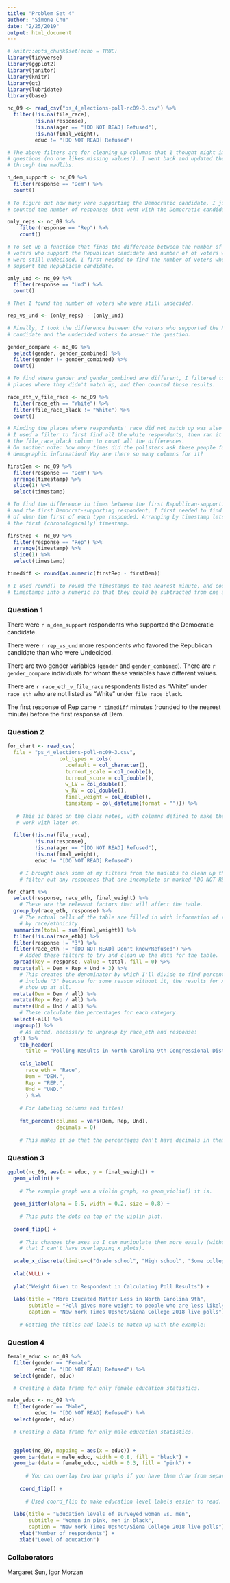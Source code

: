 ```yaml
---
title: "Problem Set 4"
author: "Simone Chu"
date: "2/25/2019"
output: html_document
---
```


```r
# knitr::opts_chunk$set(echo = TRUE)
library(tidyverse)
library(ggplot2)
library(janitor)
library(knitr)
library(gt)
library(lubridate)
library(base)
```

```r
nc_09 <- read_csv("ps_4_elections-poll-nc09-3.csv") %>%
  filter(!is.na(file_race),
         !is.na(response),
         !is.na(ager == "[DO NOT READ] Refused"),
         !is.na(final_weight),
         educ != "[DO NOT READ] Refused") 

# The above filters are for cleaning up columns that I thought might impact later 
# questions (no one likes missing values!). I went back and updated them as I worked 
# through the madlibs. 

n_dem_support <- nc_09 %>%
  filter(response == "Dem") %>%
  count()
  
# To figure out how many were supporting the Democratic candidate, I just 
# counted the number of responses that went with the Democratic candidate. 

only_reps <- nc_09 %>%
    filter(response == "Rep") %>%
    count()

# To set up a function that finds the difference between the number of 
# voters who support the Republican candidate and number of of voters who
# were still undecided, I first needed to find the number of voters who 
# support the Republican candidate. 

only_und <- nc_09 %>%
  filter(response == "Und") %>%
  count()

# Then I found the number of voters who were still undecided.

rep_vs_und <- (only_reps) - (only_und) 

# Finally, I took the difference between the voters who supported the Republican
# candidate and the undecided voters to answer the question.  

gender_compare <- nc_09 %>%
  select(gender, gender_combined) %>%
  filter(gender != gender_combined) %>%
  count()

# To find where gender and gender_combined are different, I filtered to find the
# places where they didn't match up, and then counted those results. 

race_eth_v_file_race <- nc_09 %>%
  filter(race_eth == "White") %>%
  filter(file_race_black != "White") %>%
  count()

# Finding the places where respondents' race did not match up was also easy. 
# I used a filter to first find all the white respondents, then ran it against
# the file_race_black column to count all the differences.
# On another note: how many times did the pollsters ask these people for their 
# demographic information? Why are there so many columns for it? 

firstDem <- nc_09 %>%
  filter(response == "Dem") %>%
  arrange(timestamp) %>%
  slice(1) %>%
  select(timestamp)

# To find the difference in times between the first Republican-supporting respondent 
# and the first Democrat-supporting respondent, I first needed to find the timestamp  
# of when the first of each type responded. Arranging by timestamp lets me then grab 
# the first (chronologically) timestamp.  

firstRep <- nc_09 %>%
  filter(response == "Rep") %>%
  arrange(timestamp) %>%
  slice(1) %>%
  select(timestamp)

timediff <- round(as.numeric(firstRep - firstDem))

# I used round() to round the timestamps to the nearest minute, and coerced the 
# timestamps into a numeric so that they could be subtracted from one another. 

```
### Question 1

There were `r n_dem_support` respondents who supported the Democratic candidate. 

There were `r rep_vs_und` more respondents who favored the Republican candidate than who were Undecided.

There are two gender variables (`gender` and `gender_combined`). There are `r gender_compare` individuals for whom these variables have different values.

There are `r race_eth_v_file_race` respondents listed as “White” under `race_eth` who are not listed as “White” under `file_race_black`.

The first response of Rep came `r timediff` minutes (rounded to the nearest minute) before the first response of Dem.

### Question 2
```r
for_chart <- read_csv(
  file = "ps_4_elections-poll-nc09-3.csv",
                 col_types = cols(
                   .default = col_character(),
                   turnout_scale = col_double(),
                   turnout_score = col_double(),
                   w_LV = col_double(),
                   w_RV = col_double(),
                   final_weight = col_double(),
                   timestamp = col_datetime(format = ""))) %>%
 
   # This is based on the class notes, with columns defined to make them easier to
   # work with later on. 
  
  filter(!is.na(file_race),
         !is.na(response),
         !is.na(ager == "[DO NOT READ] Refused"),
         !is.na(final_weight),
         educ != "[DO NOT READ] Refused") 

    # I brought back some of my filters from the madlibs to clean up the data and 
    # filter out any responses that are incomplete or marked "DO NOT READ".

for_chart %>% 
  select(response, race_eth, final_weight) %>% 
    # These are the relevant factors that will affect the table. 
  group_by(race_eth, response) %>% 
    # The actual cells of the table are filled in with information of response rate
    # by race/ethnicity. 
  summarize(total = sum(final_weight)) %>%   
  filter(!is.na(race_eth)) %>%
  filter(response != "3") %>%
  filter(race_eth != "[DO NOT READ] Don't know/Refused") %>%
    # Added these filters to try and clean up the data for the table. 
  spread(key = response, value = total, fill = 0) %>% 
  mutate(all = Dem + Rep + Und + 3) %>% 
    # This creates the denominator by which I'll divide to find percentages. I had to 
    # include "3" because for some reason without it, the results for Asians didn't 
    # show up at all. 
  mutate(Dem = Dem / all) %>% 
  mutate(Rep = Rep / all) %>% 
  mutate(Und = Und / all) %>% 
    # These calculate the percentages for each category. 
  select(-all) %>% 
  ungroup() %>% 
    # As noted, necessary to ungroup by race_eth and response! 
  gt() %>% 
    tab_header(
      title = "Polling Results in North Carolina 9th Congressional District") %>% 
    
    cols_label(
      race_eth = "Race",
      Dem = "DEM.",
      Rep = "REP.",
      Und = "UND."
      ) %>%
  
    # For labeling columns and titles! 
  
    fmt_percent(columns = vars(Dem, Rep, Und),
                decimals = 0)
    
    # This makes it so that the percentages don't have decimals in them. 


```

### Question 3

```r

ggplot(nc_09, aes(x = educ, y = final_weight)) +
  geom_violin() +
  
    # The example graph was a violin graph, so geom_violin() it is. 
  
  geom_jitter(alpha = 0.5, width = 0.2, size = 0.8) +
  
    # This puts the dots on top of the violin plot. 
  
  coord_flip() + 
  
    # This changes the axes so I can manipulate them more easily (without this, R tells me
    # that I can't have overlapping x plots). 
  
  scale_x_discrete(limits=c("Grade school", "High school", "Some college or trade school", "Bachelors' degree", "Graduate or Professional Degree")) +
  
  xlab(NULL) +
  
  ylab("Weight Given to Respondent in Calculating Poll Results") +
  
  labs(title = "More Educated Matter Less in North Carolina 9th",
       subtitle = "Poll gives more weight to people who are less likely to participate in polls",
       caption = "New York Times Upshot/Siena College 2018 live polls")
  
    # Getting the titles and labels to match up with the example! 
```

### Question 4
```r
female_educ <- nc_09 %>%
  filter(gender == "Female",
         educ != "[DO NOT READ] Refused") %>%
  select(gender, educ)

  # Creating a data frame for only female education statistics. 

male_educ <- nc_09 %>%
  filter(gender == "Male",
         educ != "[DO NOT READ] Refused") %>%
  select(gender, educ)

  # Creating a data frame for only male education statistics. 
  

  ggplot(nc_09, mapping = aes(x = educ)) +
  geom_bar(data = male_educ, width = 0.8, fill = "black") + 
  geom_bar(data = female_educ, width = 0.3, fill = "pink") + 
    
      # You can overlay two bar graphs if you have them draw from separate data frames!
    
    coord_flip() + 
    
      # Used coord_flip to make education level labels easier to read. 
    
  labs(title = "Education levels of surveyed women vs. men",
       subtitle = "Women in pink, men in black",
       caption = "New York Times Upshot/Siena College 2018 live polls") + 
    ylab("Number of respondents") + 
    xlab("Level of education")

```



### Collaborators

Margaret Sun, Igor Morzan    